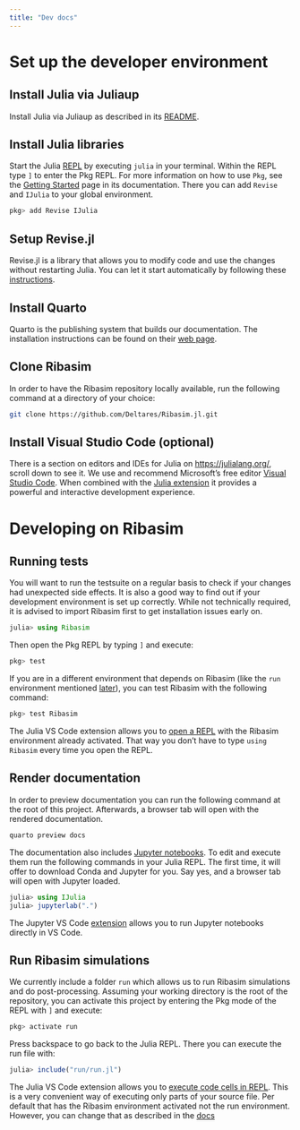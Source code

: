 ```yaml
---
title: "Dev docs"
---
```


# Set up the developer environment

## Install Julia via Juliaup

Install Julia via Juliaup as described in its [README](https://github.com/JuliaLang/juliaup#installation).

## Install Julia libraries

Start the Julia [REPL](https://en.wikipedia.org/wiki/Read%E2%80%93eval%E2%80%93print_loop) by executing `julia` in your terminal.
Within the REPL type `]` to enter the Pkg REPL.
For more information on how to use `Pkg`, see the [Getting Started](https://pkgdocs.julialang.org/v1/getting-started/) page in its documentation.
There you can add `Revise` and `IJulia` to your global environment.

```julia
pkg> add Revise IJulia
```

## Setup Revise.jl

Revise.jl is a library that allows you to modify code and use the changes without restarting Julia. 
You can let it start automatically by following these [instructions](https://timholy.github.io/Revise.jl/stable/config/#Using-Revise-by-default-1).

## Install Quarto

Quarto is the publishing system that builds our documentation.
The installation instructions can be found on their [web page](https://quarto.org/docs/get-started/).

## Clone Ribasim

In order to have the Ribasim repository locally available, run the following command at a directory of your choice:

```bash
git clone https://github.com/Deltares/Ribasim.jl.git
```


## Install Visual Studio Code (optional)

There is a section on editors and IDEs for Julia on <https://julialang.org/>, scroll down to see it. 
We use and recommend Microsoft's free editor [Visual Studio Code](https://code.visualstudio.com/). 
When combined with the [Julia extension](https://www.julia-vscode.org/) it provides a powerful and interactive development experience.



# Developing on Ribasim

## Running tests

You will want to run the testsuite on a regular basis to check if your changes had unexpected side effects.
It is also a good way to find out if your development environment is set up correctly.
While not technically required, it is advised to import Ribasim first to get installation issues early on.

```julia
julia> using Ribasim
```

Then open the Pkg REPL by typing `]` and execute:

```julia
pkg> test
```

If you are in a different environment that depends on Ribasim (like the `run` environment mentioned [later](./developer.html#run-ribasim-simulations)), you can test Ribasim with the following command:

```julia
pkg> test Ribasim
```

:::{.callout-tip}
The Julia VS Code extension allows you to [open a REPL](https://www.julia-vscode.org/docs/stable/userguide/runningcode/#The-Julia-REPL) with the Ribasim environment already activated.
That way you don't have to type `using Ribasim` every time you open the REPL.
:::

## Render documentation

In order to preview documentation you can run the following command at the root of this project.
Afterwards, a browser tab will open with the rendered documentation.

```bash
quarto preview docs
```

The documentation also includes [Jupyter notebooks](https://jupyter.org/).
To edit and execute them run the following commands in your Julia REPL.
The first time, it will offer to download Conda and Jupyter for you.
Say yes, and a browser tab will open with Jupyter loaded.

```julia
julia> using IJulia
julia> jupyterlab(".")
```

:::{.callout-tip}
The Jupyter VS Code [extension](https://marketplace.visualstudio.com/items?itemName=ms-toolsai.jupyter) allows you to run Jupyter notebooks directly in VS Code.
:::

## Run Ribasim simulations

We currently include a folder `run` which allows us to run Ribasim simulations and do post-processing.
Assuming your working directory is the root of the repository,
you can activate this project by entering the Pkg mode of the REPL with `]` and execute:

```julia
pkg> activate run
```

Press backspace to go back to the Julia REPL.
There you can execute the run file with:
```julia
julia> include("run/run.jl")
```

:::{.callout-tip}
The Julia VS Code extension allows you to [execute code cells in REPL](https://www.julia-vscode.org/docs/stable/userguide/runningcode/#Running-code-in-the-Julia-REPL).
This is a very convenient way of executing only parts of your source file.
Per default that has the Ribasim environment activated not the run environment.
However, you can change that as described in the [docs](https://www.julia-vscode.org/docs/stable/userguide/env/#Julia-Environments)
:::
